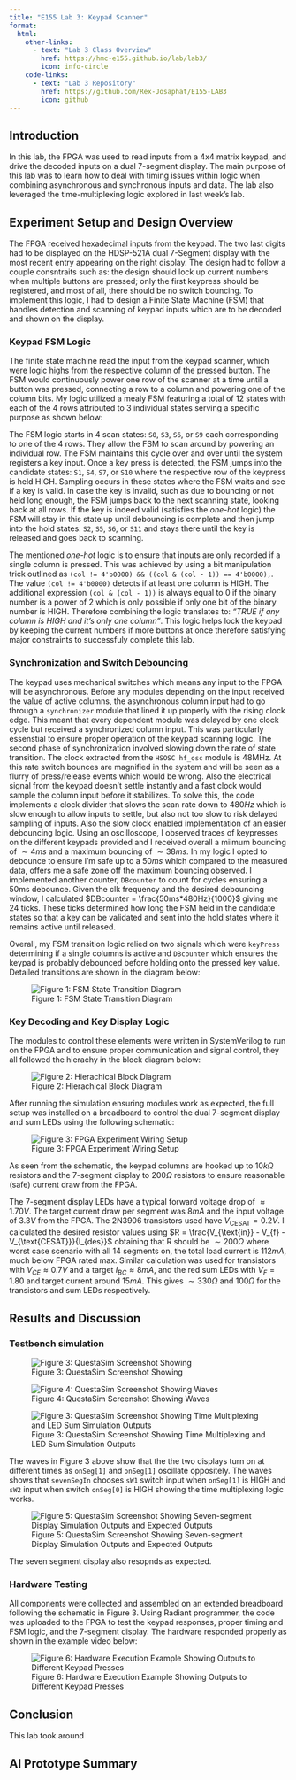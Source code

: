 ```yaml
---
title: "E155 Lab 3: Keypad Scanner"
format:
  html:
    other-links: 
      - text: "Lab 3 Class Overview"
        href: https://hmc-e155.github.io/lab/lab3/
        icon: info-circle   
    code-links:
      - text: "Lab 3 Repository"
        href: https://github.com/Rex-Josaphat/E155-LAB3
        icon: github
---
```

## Introduction

In this lab, the FPGA was used to read inputs from a 4x4 matrix keypad, and drive the decoded inputs on a dual 7-segment display. The main purpose of this lab was to learn how to deal with timing issues within logic when combining asynchronous and synchronous inputs and data. The lab also leveraged the time-multiplexing logic explored in last week's lab.

## Experiment Setup and Design Overview

The FPGA received hexadecimal inputs from the keypad. The two last digits had to be displayed on the HDSP-521A dual 7-Segment display with the most recent entry appearing on the right display. The design had to follow a couple consntraits such as: the design should lock up current numbers when multiple buttons are pressed; only the first keypress should be registered, and most of all, there should be no switch bouncing. To implement this logic, I had to design a Finite State Machine (FSM) that handles detection and scanning of keypad inputs which are to be decoded and shown on the display.

### Keypad FSM Logic

The finite state machine read the input from the keypad scanner, which were logic highs from the respective column of the pressed button. The FSM would continuously power one row of the scanner at a time until a button was pressed, connecting a row to a column and powering one of the column bits. My logic utilized a mealy FSM featuring a total of 12 states with each of the 4 rows attributed to 3 individual states serving a specific purpose as shown below:

The FSM logic starts in 4 scan states:  `S0`, `S3`, `S6`, or `S9` each corresponding to one of the 4 rows. They allow the FSM to scan around by powering an individual row. The FSM maintains this cycle over and over until the system registers a key input. Once a key press is detected, the FSM jumps into the candidate states:  `S1`, `S4`, `S7`, or `S10` where the respective row of the keypress is held HIGH. Sampling occurs in these states where the FSM waits and see if a key is valid. In case the key is invalid, such as due to bouncing or not held long enough, the FSM jumps back to the next scanning state, looking back at all rows. If the key is indeed valid (satisfies the *one-hot* logic) the FSM will stay in this state up until debouncing is complete and then jump into the hold states:  `S2`, `S5`, `S6`, or `S11` and stays there until the key is released and goes back to scanning. 

The mentioned *one-hot* logic is to ensure that inputs are only recorded if a single column is pressed. This was achieved by using a bit manipulation trick outlined as `(col != 4'b0000) && ((col & (col - 1)) == 4'b0000);`. The value `(col != 4'b0000)` detects if at least one column is HIGH. The additional expression `(col & (col - 1))` is always equal to 0 if the binary number is a power of 2 which is only possible if only one bit of the binary number is HIGH. Therefore combining the logic translates to: *"TRUE if any column is HIGH and it's only one column"*. This logic helps lock the keypad by keeping the current numbers if more buttons at once therefore satisfying major constraints to successfuly complete this lab.

### Synchronization and Switch Debouncing

The keypad uses mechanical switches which means any input to the FPGA will be asynchronous. Before any modules depending on the input received the value of active columns, the asynchronous column input had to go through a `synchronizer` module that lined it up properly with the rising clock edge. This meant that every dependent module was delayed by one clock cycle but received a synchronized column input. This was particularly essenstial to ensure proper operation of the keypad scanning logic. The second phase of synchronization involved slowing down the rate of state transition. The clock extracted from the `HSOSC hf_osc` module is 48MHz. At this rate switch bounces are magnified in the system and will be seen as a flurry of press/release events which would be wrong. Also the electrical signal from the keypad doesn't settle instantly and a fast clock would sample the column input before it stabilizes. To solve this, the code implements a clock divider that slows the scan rate down to $480Hz$ which is slow enough to allow inputs to settle, but also not too slow to risk delayed sampling of inputs. Also the slow clock enabled implementation of an easier debouncing logic. Using an oscilloscope, I observed traces of keypresses on the different keypads provided and I received overall a miimum bouncing of $\sim4ms$ and a maximum bouncing of $\sim38ms$. In my logic I opted to debounce to ensure I'm safe up to a $50ms$ which compared to the measured data, offers me a safe zone off the maximum bouncing observed. I implemented another counter, `DBcounter` to count for cycles ensuring a 50ms debounce. Given the clk frequency and the desired debouncing window, I calculated $DBcounter = \frac{50ms*480Hz}{1000}$ giving me $24$ ticks. These ticks determined how long the FSM held in the candidate states so that a key can be validated and sent into the hold states where it remains active until released.

Overall, my FSM transition logic relied on two signals which were `keyPress` determining if a single columns is active and `DBcounter` which ensures the keypad is probably debounced before holding onto the pressed key value. Detailed transitions are shown in the diagram below:

![Figure 1: FSM State Transition Diagram](images/lab3TransitionDiagram.png)


### Key Decoding and Key Display Logic

The modules to control these elements were written in SystemVerilog to run on the FPGA and to ensure proper communication and signal control, they all followed the hierachy in the block diagram below:

![Figure 2: Hierachical Block Diagram](images/lab3BlockDiagram.png)

After running the simulation ensuring modules work as expected, the full setup was installed on a breadboard to control the dual 7-segment display and sum LEDs using the following schematic:

![Figure 3: FPGA Experiment Wiring Setup](images/lab3Schematic.png)

As seen from the schematic, the keypad columns are hooked up to $10k\Omega$ resistors and the 7-segment display to $200\Omega$ resistors to ensure reasonable (safe) current draw from the FPGA. 

The 7-segment display LEDs have a typical forward voltage drop of $\approx1.70V$. The target current draw per segment was $8mA$ and the input voltage of $3.3V$ from the FPGA. The 2N3906 transistors used have $V_{\text{CESAT}}=0.2V$. I calculated the desired resistor values using $R = \frac{V_{\text{in}} - V_{f} - V_{\text{CESAT}}}{I_{des}}$ obtaining that R should be $\sim200\Omega$ where worst case scenario with all 14 segments on, the total load current is $112mA$, much below FPGA rated max. Similar calculation was used for transistors with $V_{CE}\approx0.7V$ and a target $I_{BC}\approx8mA$, and the red sum LEDs with $V_F=1.80$ and target current around $15mA$. This gives $\sim330\Omega$ and $100\Omega$ for the transistors and sum LEDs respectively.

## Results and Discussion
### Testbench simulation



![Figure 3: QuestaSim Screenshot Showing ](link){.lightbox}


![Figure 4: QuestaSim Screenshot Showing Waves ](link){.lightbox}

![Figure 3: QuestaSim Screenshot Showing Time Multiplexing and LED Sum Simulation Outputs](images/ledControl_tb.png){.lightbox}

The waves in Figure 3 above show that the the two displays turn on at different times as `onSeg[1]` and `onSeg[1]` oscillate oppositely. The waves shows that `sevenSegIn` chooses `sW1` switch input when `onSeg[1]` is HIGH and `sW2` input when switch `onSeg[0]` is HIGH showing the time multiplexing logic works.

![Figure 5: QuestaSim Screenshot Showing Seven-segment Display Simulation Outputs and Expected Outputs](images/7segDisp_tb.png)

The seven segment display also resopnds as expected.

### Hardware Testing

All components were collected and assembled on an extended breadboard following the schematic in Figure 3. Using Radiant programmer, the code was uploaded to the FPGA to test the keypad responses, proper timing and FSM logic, and the 7-segment display. The hardware responded properly as shown in the example video below:

![Figure 6: Hardware Execution Example Showing Outputs to Different Keypad Presses](link)

## Conclusion
This lab took around 

## AI Prototype Summary